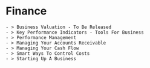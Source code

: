 # Finance

    - > Business Valuation - To Be Released
    - > Key Performance Indicators - Tools For Business
    - > Performance Management
    - > Managing Your Accounts Receivable
    - > Managing Your Cash Flow
    - > Smart Ways To Control Costs
    - > Starting Up A Business





